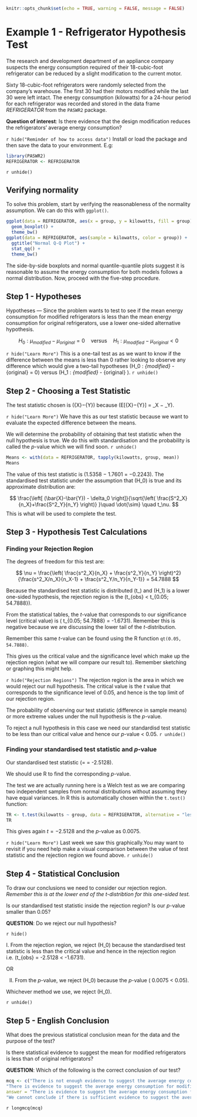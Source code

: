 ```r
knitr::opts_chunk$set(echo = TRUE, warning = FALSE, message = FALSE)

```

# Example 1 - Refrigerator Hypothesis Test

The research and development department of an appliance company suspects the energy consumption required of their 18-cubic-foot refrigerator can be reduced by a slight modification to the current motor.

Sixty 18-cubic-foot refrigerators were randomly selected from the company’s warehouse. The first 30 had their motors modified while the last 30 were left intact. The energy consumption (kilowatts) for a 24-hour period for each refrigerator was recorded and stored in the data frame *REFRIGERATOR* from the `PASWR2` package. 

**Question of interest**: Is there evidence that the design modification reduces the refrigerators’ average energy consumption?

`r hide("Reminder of how to access data")` 
Install or load the package and then save the data to your environment. E.g:
```r
library(PASWR2)
REFRIGERATOR <- REFRIGERATOR
```
`r unhide()`


## **Verifying normality**

To solve this problem, start by verifying the reasonableness of the normality assumption. We can do this with `ggplot()`.

```r
ggplot(data = REFRIGERATOR, aes(x = group, y = kilowatts, fill = group)) +
  geom_boxplot() +
  theme_bw()
ggplot(data = REFRIGERATOR, aes(sample = kilowatts, color = group)) +
  ggtitle("Normal Q-Q Plot") +
  stat_qq() +
  theme_bw()
```

The side-by-side boxplots and normal quantile-quantile plots suggest it is reasonable to assume the energy consumption for both models follows a normal distribution. Now, proceed with the five-step procedure.


## **Step 1 - Hypotheses**

Hypotheses — Since the problem wants to test to see if the mean energy consumption for modified refrigerators is less than the mean energy consumption for original refrigerators, use a lower one-sided alternative hypothesis.

$$H_0 : \mu_{modified} - \mu_{original} = 0 \quad \text{versus} \quad H_1 : \mu_{modified} - \mu_{original} < 0$$

`r hide("Learn More")` 
This is a one-tail test as as we want to know if the difference between the means is less than 0 rather looking to observe any difference which would give a two-tail hypotheses \(H_0 : \mu_{modified} - \mu_{original} = 0\) versus \(H_1 : \mu_{modified} - \mu_{original} \neq 0\).
`r unhide()`



## **Step 2 - Choosing a Test Statistic**

The test statistic chosen is \(\bar{X}−\bar{Y}\) because \(E[\bar{X}−\bar{Y}] = \mu_X − \mu_Y\).

`r hide("Learn More")` 
We have this as our test statistic because we want to evaluate the expected difference between the means.

We will determine the probability of obtaining that test statistic when the null hypothesis is true. We do this with standardisation and the probability is called the $p$-value which we will find soon.
`r unhide()`

```r
Means <- with(data = REFRIGERATOR, tapply(kilowatts, group, mean))
Means
```

The value of this test statistic is \(1.5358 − 1.7601 = −0.2243\). The standardised test statistic under the assumption that \(H_0\) is true and its approximate distribution are:


$$ \frac{\left[ (\bar{X}-\bar{Y}) - \delta_0 \right]}{\sqrt{\left( \frac{S^2_X}{n_X}+\frac{S^2_Y}{n_Y} \right)} }\quad \dot{\sim} \quad t_\nu.
$$
This is what will be used to complete the test.


## **Step 3 - Hypothesis Test Calculations**

### Finding your Rejection Region

The degrees of freedom for this test are:

$$ \nu = \frac{\left( \frac{s^2_X}{n_X} + \frac{s^2_Y}{n_Y} \right)^2}{\frac{s^2_X/n_X}{n_X-1} + \frac{s^2_Y/n_Y}{n_Y-1}} = 54.7888
$$

Because the standardised test statistic is distributed \(t_\nu\) and \(H_1\) is a lower one-sided hypothesis, the rejection region is the \(t_{obs} < t_{0.05; 54.7888}\).

From the statistical tables, the $t$-value that corresponds to our significance level (critical value) is \( t_{0.05; 54.7888} = -1.6731\). Remember this is negative because we are discussing the lower tail of the $t$-distribution.

Remember this same $t$-value can be found using the R function `qt(0.05, 54.7888)`.

This gives us the critical value and the significance level which make up the rejection region (what we will compare our result to).
Remember sketching or graphing this might help.

`r hide("Rejection Regions")` 
The rejection region is the area in which we would reject our null hypothesis.
The critical value is the $t$ value that corresponds to the significance level of 0.05, and hence is the top limit of our rejection region.

The probability of observing our test statistic (difference in sample means) or more extreme values under the null hypothesis is the $p$-value.

To reject a null hypothesis in this case we need our standardisd test statistic to be less than our critical value and hence our $p$-value < 0.05.
`r unhide()`

### Finding your standardised test statistic and $p$-value

Our standardised test statistic   \(=\frac{\bar{x}−\bar{y}-\delta_0}{\sqrt{\frac{s^2_X}{n_X}+\frac{s^2_Y}{n_Y} }} = -2.5128\).

We should use R to find the corresponding $p$-value.

The test we are actually running here is a Welch test as we are comparing two independent samples from normal distributions without assuming they have equal variances. In R this is automatically chosen within the `t.test()` function:

``` r
TR <- t.test(kilowatts ~ group, data = REFRIGERATOR, alternative = "less")
TR
```

This gives again $t = -2.5128$ and the $p$-value as 0.0075.



`r hide("Learn More")` 
Last week we saw this graphically.You may want to revisit if you need help make a visual comparison between the value of test statistic and the rejection region we found above.
`r unhide()`



## **Step 4 - Statistical Conclusion**

To draw our conclusions we need to consider our rejection region.
*Remember this is at the lower end of the t-distribtion for this one-sided test.*

Is our standardised test statistic inside the rejection region? 
Is our $p$-value smaller than 0.05?


**QUESTION**: Do we reject our null hypothesis?

`r hide()`

I. From the rejection region, we reject \(H_0\) because the standardised test statistic is less than the critical value and hence in the rejection region i.e. \(t_{obs} = -2.5128 < -1.6731\).

OR

II. From the $p$-value, we reject \(H_0\) because the $p$-value \( 0.0075 < 0.05\).


Whichever method we use, we reject \(H_0\).

`r unhide()`

## **Step 5 - English Conclusion**

What does the previous statistical conclusion mean for the data and the purpose of the test? 

Is there statistical evidence to suggest the mean for modified refrigerators is less than of original refrigerators?

**QUESTION**: Which of the following is the correct conclusion of our test?
```r
mcq <- c("There is not enough evidence to suggest the average energy consumption for modified refrigerators is less than the average energy consumption for unmodified (original) refrigerators.", 
"There is evidence to suggest the average energy consumption for modified refrigerators is greater than the average energy consumption for unmodified (original) refrigerators.",
answer = "There is evidence to suggest the average energy consumption for modified refrigerators is less than the average energy consumption for unmodified (original) refrigerators.", 
"We cannot conclude if there is sufficient evidence to suggest the average energy consumption for modified refrigerators is less than the average energy consumption for unmodified (original) refrigerators.")
```
`r longmcq(mcq)`

